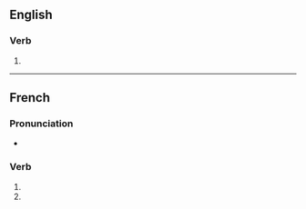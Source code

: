 {{also|normalisés}}

==English==

===Verb===
{{head|en|verb form}}

# {{en-third-person singular of|normalise}}

----

==French==

===Pronunciation===
* {{homophones|fr|normalise|normalisent}}

===Verb===
{{head|fr|verb form}}

# {{inflection of|fr|normaliser||2|s|pres|indc}}
# {{inflection of|fr|normaliser||2|s|pres|subj}}